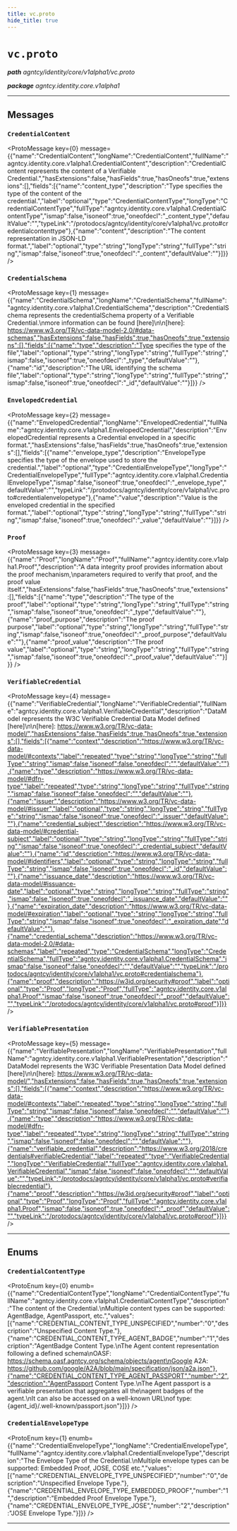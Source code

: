 ```yaml
---
title: vc.proto
hide_title: true
---
```



# `vc.proto`
_**path** agntcy/identity/core/v1alpha1/vc.proto_

_**package** agntcy.identity.core.v1alpha1_



---

## Messages


### `CredentialContent`
<ProtoMessage key={0} message={{"name":"CredentialContent","longName":"CredentialContent","fullName":"agntcy.identity.core.v1alpha1.CredentialContent","description":"CredentialContent represents the content of a Verifiable Credential.","hasExtensions":false,"hasFields":true,"hasOneofs":true,"extensions":[],"fields":[{"name":"content_type","description":"Type specifies the type of the content of the credential.","label":"optional","type":"CredentialContentType","longType":"CredentialContentType","fullType":"agntcy.identity.core.v1alpha1.CredentialContentType","ismap":false,"isoneof":true,"oneofdecl":"_content_type","defaultValue":"","typeLink":"/protodocs/agntcy/identity/core/v1alpha1/vc.proto#credentialcontenttype"},{"name":"content","description":"The content representation in JSON-LD format.","label":"optional","type":"string","longType":"string","fullType":"string","ismap":false,"isoneof":true,"oneofdecl":"_content","defaultValue":""}]}} />


### `CredentialSchema`
<ProtoMessage key={1} message={{"name":"CredentialSchema","longName":"CredentialSchema","fullName":"agntcy.identity.core.v1alpha1.CredentialSchema","description":"CredentialSchema represents the credentialSchema property of a Verifiable Credential.\nmore information can be found [here]\n\n[here]: https://www.w3.org/TR/vc-data-model-2.0/#data-schemas","hasExtensions":false,"hasFields":true,"hasOneofs":true,"extensions":[],"fields":[{"name":"type","description":"Type specifies the type of the file","label":"optional","type":"string","longType":"string","fullType":"string","ismap":false,"isoneof":true,"oneofdecl":"_type","defaultValue":""},{"name":"id","description":"The URL identifying the schema file","label":"optional","type":"string","longType":"string","fullType":"string","ismap":false,"isoneof":true,"oneofdecl":"_id","defaultValue":""}]}} />


### `EnvelopedCredential`
<ProtoMessage key={2} message={{"name":"EnvelopedCredential","longName":"EnvelopedCredential","fullName":"agntcy.identity.core.v1alpha1.EnvelopedCredential","description":"EnvelopedCredential represents a Credential enveloped in a specific format.","hasExtensions":false,"hasFields":true,"hasOneofs":true,"extensions":[],"fields":[{"name":"envelope_type","description":"EnvelopeType specifies the type of the envelope used to store the credential.","label":"optional","type":"CredentialEnvelopeType","longType":"CredentialEnvelopeType","fullType":"agntcy.identity.core.v1alpha1.CredentialEnvelopeType","ismap":false,"isoneof":true,"oneofdecl":"_envelope_type","defaultValue":"","typeLink":"/protodocs/agntcy/identity/core/v1alpha1/vc.proto#credentialenvelopetype"},{"name":"value","description":"Value is the enveloped credential in the specified format.","label":"optional","type":"string","longType":"string","fullType":"string","ismap":false,"isoneof":true,"oneofdecl":"_value","defaultValue":""}]}} />


### `Proof`
<ProtoMessage key={3} message={{"name":"Proof","longName":"Proof","fullName":"agntcy.identity.core.v1alpha1.Proof","description":"A data integrity proof provides information about the proof mechanism,\nparameters required to verify that proof, and the proof value itself.","hasExtensions":false,"hasFields":true,"hasOneofs":true,"extensions":[],"fields":[{"name":"type","description":"The type of the proof","label":"optional","type":"string","longType":"string","fullType":"string","ismap":false,"isoneof":true,"oneofdecl":"_type","defaultValue":""},{"name":"proof_purpose","description":"The proof purpose","label":"optional","type":"string","longType":"string","fullType":"string","ismap":false,"isoneof":true,"oneofdecl":"_proof_purpose","defaultValue":""},{"name":"proof_value","description":"The proof value","label":"optional","type":"string","longType":"string","fullType":"string","ismap":false,"isoneof":true,"oneofdecl":"_proof_value","defaultValue":""}]}} />


### `VerifiableCredential`
<ProtoMessage key={4} message={{"name":"VerifiableCredential","longName":"VerifiableCredential","fullName":"agntcy.identity.core.v1alpha1.VerifiableCredential","description":"DataModel represents the W3C Verifiable Credential Data Model defined [here]\n\n[here]: https://www.w3.org/TR/vc-data-model/","hasExtensions":false,"hasFields":true,"hasOneofs":true,"extensions":[],"fields":[{"name":"context","description":"https://www.w3.org/TR/vc-data-model/#contexts","label":"repeated","type":"string","longType":"string","fullType":"string","ismap":false,"isoneof":false,"oneofdecl":"","defaultValue":""},{"name":"type","description":"https://www.w3.org/TR/vc-data-model/#dfn-type","label":"repeated","type":"string","longType":"string","fullType":"string","ismap":false,"isoneof":false,"oneofdecl":"","defaultValue":""},{"name":"issuer","description":"https://www.w3.org/TR/vc-data-model/#issuer","label":"optional","type":"string","longType":"string","fullType":"string","ismap":false,"isoneof":true,"oneofdecl":"_issuer","defaultValue":""},{"name":"credential_subject","description":"https://www.w3.org/TR/vc-data-model/#credential-subject","label":"optional","type":"string","longType":"string","fullType":"string","ismap":false,"isoneof":true,"oneofdecl":"_credential_subject","defaultValue":""},{"name":"id","description":"https://www.w3.org/TR/vc-data-model/#identifiers","label":"optional","type":"string","longType":"string","fullType":"string","ismap":false,"isoneof":true,"oneofdecl":"_id","defaultValue":""},{"name":"issuance_date","description":"https://www.w3.org/TR/vc-data-model/#issuance-date","label":"optional","type":"string","longType":"string","fullType":"string","ismap":false,"isoneof":true,"oneofdecl":"_issuance_date","defaultValue":""},{"name":"expiration_date","description":"https://www.w3.org/TR/vc-data-model/#expiration","label":"optional","type":"string","longType":"string","fullType":"string","ismap":false,"isoneof":true,"oneofdecl":"_expiration_date","defaultValue":""},{"name":"credential_schema","description":"https://www.w3.org/TR/vc-data-model-2.0/#data-schemas","label":"repeated","type":"CredentialSchema","longType":"CredentialSchema","fullType":"agntcy.identity.core.v1alpha1.CredentialSchema","ismap":false,"isoneof":false,"oneofdecl":"","defaultValue":"","typeLink":"/protodocs/agntcy/identity/core/v1alpha1/vc.proto#credentialschema"},{"name":"proof","description":"https://w3id.org/security#proof","label":"optional","type":"Proof","longType":"Proof","fullType":"agntcy.identity.core.v1alpha1.Proof","ismap":false,"isoneof":true,"oneofdecl":"_proof","defaultValue":"","typeLink":"/protodocs/agntcy/identity/core/v1alpha1/vc.proto#proof"}]}} />


### `VerifiablePresentation`
<ProtoMessage key={5} message={{"name":"VerifiablePresentation","longName":"VerifiablePresentation","fullName":"agntcy.identity.core.v1alpha1.VerifiablePresentation","description":"DataModel represents the W3C Verifiable Presentation Data Model defined [here]\n\n[here]: https://www.w3.org/TR/vc-data-model/","hasExtensions":false,"hasFields":true,"hasOneofs":true,"extensions":[],"fields":[{"name":"context","description":"https://www.w3.org/TR/vc-data-model/#contexts","label":"repeated","type":"string","longType":"string","fullType":"string","ismap":false,"isoneof":false,"oneofdecl":"","defaultValue":""},{"name":"type","description":"https://www.w3.org/TR/vc-data-model/#dfn-type","label":"repeated","type":"string","longType":"string","fullType":"string","ismap":false,"isoneof":false,"oneofdecl":"","defaultValue":""},{"name":"verifiable_credential","description":"https://www.w3.org/2018/credentials#verifiableCredential","label":"repeated","type":"VerifiableCredential","longType":"VerifiableCredential","fullType":"agntcy.identity.core.v1alpha1.VerifiableCredential","ismap":false,"isoneof":false,"oneofdecl":"","defaultValue":"","typeLink":"/protodocs/agntcy/identity/core/v1alpha1/vc.proto#verifiablecredential"},{"name":"proof","description":"https://w3id.org/security#proof","label":"optional","type":"Proof","longType":"Proof","fullType":"agntcy.identity.core.v1alpha1.Proof","ismap":false,"isoneof":true,"oneofdecl":"_proof","defaultValue":"","typeLink":"/protodocs/agntcy/identity/core/v1alpha1/vc.proto#proof"}]}} />

---
## Enums


### `CredentialContentType`
<ProtoEnum key={0} enumb={{"name":"CredentialContentType","longName":"CredentialContentType","fullName":"agntcy.identity.core.v1alpha1.CredentialContentType","description":"The content of the Credential.\nMultiple content types can be supported: AgentBadge, AgentPassport, etc.","values":[{"name":"CREDENTIAL_CONTENT_TYPE_UNSPECIFIED","number":"0","description":"Unspecified Content Type."},{"name":"CREDENTIAL_CONTENT_TYPE_AGENT_BADGE","number":"1","description":"AgentBadge Content Type.\nThe Agent content representation following a defined schema\nOASF: https://schema.oasf.agntcy.org/schema/objects/agent\nGoogle A2A: https://github.com/google/A2A/blob/main/specification/json/a2a.json"},{"name":"CREDENTIAL_CONTENT_TYPE_AGENT_PASSPORT","number":"2","description":"AgentPassport Content Type.\nThe Agent passport is a verifiable presentation that aggregates all the\nagent badges of the agent.\nIt can also be accessed on a well-known URL\nof type: {agent_id}/.well-known/passport.json"}]}} />


### `CredentialEnvelopeType`
<ProtoEnum key={1} enumb={{"name":"CredentialEnvelopeType","longName":"CredentialEnvelopeType","fullName":"agntcy.identity.core.v1alpha1.CredentialEnvelopeType","description":"The Envelope Type of the Credential.\nMultiple envelope types can be supported: Embedded Proof, JOSE, COSE etc.","values":[{"name":"CREDENTIAL_ENVELOPE_TYPE_UNSPECIFIED","number":"0","description":"Unspecified Envelope Type."},{"name":"CREDENTIAL_ENVELOPE_TYPE_EMBEDDED_PROOF","number":"1","description":"Embedded Proof Envelope Type."},{"name":"CREDENTIAL_ENVELOPE_TYPE_JOSE","number":"2","description":"JOSE Envelope Type."}]}} />

---


  